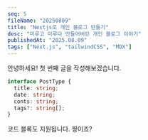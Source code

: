 ```yaml
---
seq: 5
fileName: "20250809"
title: "Nextjs로 개인 블로그 만들기"
desc: "미루고 미루다 만들어버린 개인 블로그 이야기"
publishedAt: "2025.08.09"
tags: ["Next.js", "tailwindCSS", "MDX"]
---
```


안녕하세요!
첫 번째 글을 작성해보겠습니다.

```ts
interface PostType {
  title: string;
  date: string;
  conts: string;
  tags?: string[];
}
```

코드 블록도 지원됩니다. 짱이죠?
